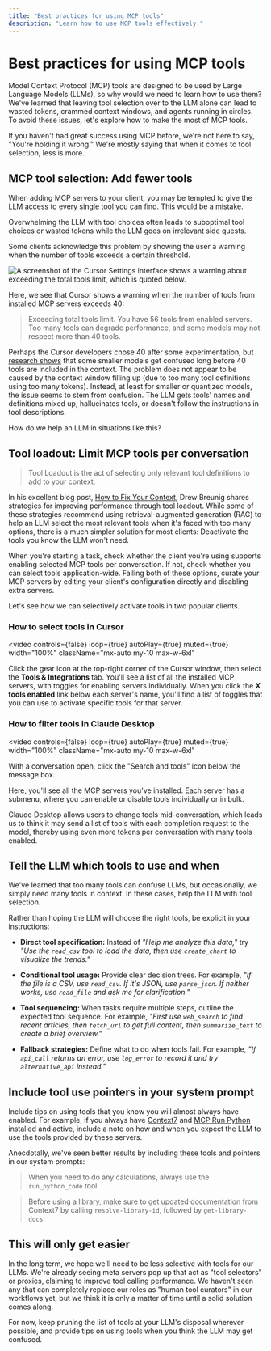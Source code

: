 ```yaml
---
title: "Best practices for using MCP tools"
description: "Learn how to use MCP tools effectively."
---
```



<GramCallout />

# Best practices for using MCP tools

Model Context Protocol (MCP) tools are designed to be used by Large Language Models (LLMs), so why would we need to learn how to use them? We've learned that leaving tool selection over to the LLM alone can lead to wasted tokens, crammed context windows, and agents running in circles. To avoid these issues, let's explore how to make the most of MCP tools.

If you haven't had great success using MCP before, we're not here to say, "You're holding it wrong." We're mostly saying that when it comes to tool selection, less is more.

## MCP tool selection: Add fewer tools

When adding MCP servers to your client, you may be tempted to give the LLM access to every single tool you can find. This would be a mistake.

Overwhelming the LLM with tool choices often leads to suboptimal tool choices or wasted tokens while the LLM goes on irrelevant side quests.

Some clients acknowledge this problem by showing the user a warning when the number of tools exceeds a certain threshold.

![A screenshot of the Cursor Settings interface shows a warning about exceeding the total tools limit, which is quoted below.](../assets/using-tools/cursor-limit.png)

Here, we see that Cursor shows a warning when the number of tools from installed MCP servers exceeds 40:

> Exceeding total tools limit. You have 56 tools from enabled servers. Too many tools can degrade performance, and some models may not respect more than 40 tools.

Perhaps the Cursor developers chose 40 after some experimentation, but [research shows](https://arxiv.org/abs/2411.15399) that some smaller models get confused long before 40 tools are included in the context. The problem does not appear to be caused by the context window filling up (due to too many tool definitions using too many tokens). Instead, at least for smaller or quantized models, the issue seems to stem from confusion. The LLM gets tools' names and definitions mixed up, hallucinates tools, or doesn't follow the instructions in tool descriptions.

How do we help an LLM in situations like this?

## Tool loadout: Limit MCP tools per conversation

> Tool Loadout is the act of selecting only relevant tool definitions to add to your context.

In his excellent blog post, [How to Fix Your Context](https://www.dbreunig.com/2025/06/26/how-to-fix-your-context.html#tool-loadout), Drew Breunig shares strategies for improving performance through tool loadout. While some of these strategies recommend using retrieval-augmented generation (RAG) to help an LLM select the most relevant tools when it's faced with too many options, there is a much simpler solution for most clients: Deactivate the tools you know the LLM won't need.

When you're starting a task, check whether the client you're using supports enabling selected MCP tools per conversation. If not, check whether you can select tools application-wide. Failing both of these options, curate your MCP servers by editing your client's configuration directly and disabling extra servers.

Let's see how we can selectively activate tools in two popular clients.

### How to select tools in Cursor

<video
  controls={false}
  loop={true}
  autoPlay={true}
  muted={true}
  width="100%"
  className="mx-auto my-10 max-w-6xl"
>
  <source src={CursorTools} type="video/webm" />
</video>

Click the gear icon at the top-right corner of the Cursor window, then select the **Tools & Integrations** tab. You'll see a list of all the installed MCP servers, with toggles for enabling servers individually. When you click the **X tools enabled** link below each server's name, you'll find a list of toggles that you can use to activate specific tools for that server.

### How to filter tools in Claude Desktop

<video
  controls={false}
  loop={true}
  autoPlay={true}
  muted={true}
  width="100%"
  className="mx-auto my-10 max-w-6xl"
>
  <source src={ClaudeTools} type="video/webm" />
</video>

With a conversation open, click the "Search and tools" icon below the message box.

Here, you'll see all the MCP servers you've installed. Each server has a submenu, where you can enable or disable tools individually or in bulk.

Claude Desktop allows users to change tools mid-conversation, which leads us to think it may send a list of tools with each completion request to the model, thereby using even more tokens per conversation with many tools enabled.

## Tell the LLM which tools to use and when

We've learned that too many tools can confuse LLMs, but occasionally, we simply need many tools in context. In these cases, help the LLM with tool selection.

Rather than hoping the LLM will choose the right tools, be explicit in your instructions:

* **Direct tool specification:** Instead of *"Help me analyze this data,"* try *"Use the `read_csv` tool to load the data, then use `create_chart` to visualize the trends."*

* **Conditional tool usage:** Provide clear decision trees. For example, *"If the file is a CSV, use `read_csv`. If it's JSON, use `parse_json`. If neither works, use `read_file` and ask me for clarification."*

* **Tool sequencing:** When tasks require multiple steps, outline the expected tool sequence. For example, *"First use `web_search` to find recent articles, then `fetch_url` to get full content, then `summarize_text` to create a brief overview."*

* **Fallback strategies:** Define what to do when tools fail. For example, *"If `api_call` returns an error, use `log_error` to record it and try `alternative_api` instead."*

## Include tool use pointers in your system prompt

Include tips on using tools that you know you will almost always have enabled. For example, if you always have [Context7](https://context7.com/) and [MCP Run Python](https://ai.pydantic.dev/mcp/run-python/) installed and active, include a note on how and when you expect the LLM to use the tools provided by these servers.

Anecdotally, we've seen better results by including these tools and pointers in our system prompts:

> When you need to do any calculations, always use the `run_python_code` tool.

> Before using a library, make sure to get updated documentation from Context7 by calling `resolve-library-id`, followed by `get-library-docs`.

## This will only get easier

In the long term, we hope we'll need to be less selective with tools for our LLMs. We're already seeing meta servers pop up that act as "tool selectors" or proxies, claiming to improve tool calling performance. We haven't seen any that can completely replace our roles as "human tool curators" in our workflows yet, but we think it is only a matter of time until a solid solution comes along.

For now, keep pruning the list of tools at your LLM's disposal wherever possible, and provide tips on using tools when you think the LLM may get confused.